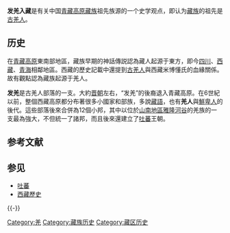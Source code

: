 {{Unreferenced|time=2020-01-25T03:15:28+00:00}}
{{西藏歷史}}
{{NoteTA
|1=zh-hans:发羌;zh-hant:發羌;
}}
'''发羌入藏'''是有关中国[[青藏高原|青藏高原]][[藏族|藏族]]祖先族源的一个史学观点，即认为[[藏族|藏族]]的祖先是[[古羌人|古羌人]]。

== 历史 ==
在[[青藏高原|青藏高原]]東南部地區，藏族早期的神話傳説認為藏人起源于東方，即今[[四川|四川]]、[[西藏|西藏]]、[[青海|青海]]相鄰地區。西藏的歷史記載中還提到[[古羌人|古羌人]]與西藏米博懂氏的血緣關係。故有觀點認為藏族起源于羌人。

'''发羌'''是古羌人部落的一支。大約[[晋朝|晋朝]]左右，“发羌”的後裔退入青藏高原。在6世紀以前，整個西藏高原都分布著很多小國家和部族，多說[[藏語|藏語]]，也有'''羌人'''與[[吐谷浑|鮮卑人]]的後代。這些部落後來合併為12個小邦，其中以位於[[山南地區|山南地區]][[雅隆河|雅隆河谷]]的羌族的一支最為強大，不但統一了諸邦，而且後來還建立了[[吐蕃|吐蕃]]王朝。

== 参考文献 ==
{{Reflist|2}}

== 参见 ==
* [[吐蕃|吐蕃]]
* [[西藏歷史|西藏歷史]]

{{-}}
{{羌人系统}}
{{藏区}}

[[Category:羌|Category:羌]]
[[Category:藏族历史|Category:藏族历史]]
[[Category:藏区历史|Category:藏区历史]]